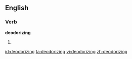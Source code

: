 ==English==

===Verb===
'''deodorizing'''

# {{third-person singular of|[[deodorize]]}}

[[id:deodorizing]]
[[ta:deodorizing]]
[[vi:deodorizing]]
[[zh:deodorizing]]